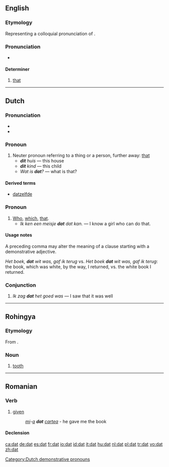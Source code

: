 {{see|DAT|daT|dát|đắt}}
==English==

===Etymology===
Representing a colloquial pronunciation of {{term|that}}.

===Pronunciation===
*{{IPA|/dæt/}}

====Determiner====
{{en-det}}

# {{slang|or|dialectal|or|nonstandard}} [[that]]

----

==Dutch==

===Pronunciation===
*{{audio|Nl-dat.ogg|audio}}
*{{IPA|[dɑt]}}

===Pronoun===
{{infl|nl|pronoun|demonstrative}}

# Neuter pronoun referring to a thing or a person, further away: [[that]]
#* '''''dit''' huis'' &mdash; this house
#* '''''dit''' kind'' &mdash; this child
#* ''Wat is '''dat'''?'' &mdash; what is that?


{{nl-decl-demonstrative pronoun}}

[[Category:Dutch demonstrative pronouns]]

====Derived terms====
* [[datzelfde]]

===Pronoun===
{{infl|nl|pronoun|relative}}
# [[who|Who]], [[which]], [[that]].
#* ''Ik ken een meisje '''dat''' dat kan.'' &mdash; I know a girl who can do that.

====Usage notes====
A preceding comma may alter the meaning of a clause starting with a demonstrative adjective.

''Het boek, '''dat''' wit was, gaf ik terug'' vs. ''Het boek '''dat''' wit was, gaf ik terug'': the book, which was white, by the way, I returned, vs. the white book I returned.

===Conjunction===
{{infl|nl|conjunction}}
# ''Ik zag '''dat''' het goed was'' &mdash; I saw that it was well

----

==Rohingya==

===Etymology===
From {{Beng.|cit}}.

===Noun===
{{infl|cit|noun}}

# [[tooth]]

----

==Romanian==

===Verb===
{{ro-past|da}}

# [[given]]
#:''[[îmi|mi]]-[[a]] '''dat''' [[cartea]]'' - he gave me the book

====Declension====
{{ro-pp|da}}

[[ca:dat]]
[[de:dat]]
[[es:dat]]
[[fr:dat]]
[[io:dat]]
[[id:dat]]
[[it:dat]]
[[hu:dat]]
[[nl:dat]]
[[pl:dat]]
[[tr:dat]]
[[vo:dat]]
[[zh:dat]]